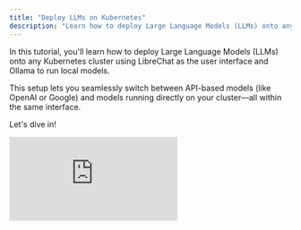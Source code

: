 ```yaml
---
title: "Deploy LLMs on Kubernetes"
description: "Learn how to deploy Large Language Models (LLMs) onto any Kubernetes cluster using LibreChat and Ollama."
---
```


In this tutorial, you'll learn how to deploy Large Language Models (LLMs) onto any Kubernetes cluster using LibreChat as the user interface and Ollama to run local models.

This setup lets you seamlessly switch between API-based models (like OpenAI or Google) and models running directly on your cluster—all within the same interface.

Let's dive in!

<div style={{ position: "relative", paddingBottom: "56.25%", height: 0, overflow: "hidden", maxWidth: "100%" }}>
  <iframe
    style={{ position: "absolute", top: 0, left: 0, width: "100%", height: "100%" }}
    src="https://www.youtube.com/embed/_H3wUM9yWjw"
    title="YouTube video player"
    frameBorder="0"
    allow="accelerometer; autoplay; clipboard-write; encrypted-media; gyroscope; picture-in-picture; web-share"
    allowFullScreen
  />
</div>

---

### What you'll need

- A running Kubernetes cluster
- `kubectl` configured for your cluster
- A GitHub account and repository for configuration files
- API keys if you plan to use API-based models (e.g., OpenAI, Google)

---

### Step 1: Import or Create a Cluster in Ankra

If this is your first time using Ankra, see the [getting started guide](/quickstart).

**Verify Cluster Status:**
```bash
kubectl get nodes
```

---

### Step 2: Add LibreChat to Your Cluster

LibreChat will serve as the front-end for interacting with your LLMs.

**1. Apply API Key Secret**

LibreChat requires a Kubernetes secret containing your API keys. Ankra or the LibreChat add-on documentation will provide a `kubectl` command to create this secret.

```bash
kubectl create secret generic librechat-credentials \
  --from-literal=OPENAI_API_KEY='YOUR_OPENAI_KEY' \
  --from-literal=GOOGLE_API_KEY='YOUR_GOOGLE_KEY' \
  -n <namespace_for_libre_chat>
```
> Replace `YOUR_OPENAI_KEY`, `YOUR_GOOGLE_KEY`, and `<namespace_for_libre_chat>` with your actual values.

If you've already created this secret, you can apply it using:
```bash
kubectl apply -f your-secret-file.yaml
```

**2. Install LibreChat from Add-on Library**

- In Ankra, go to your cluster and open the "Add-on Library."
- Search for "LibreChat."
- Subscribe to the add-on and the community profile "Librechat + Mongo + Meilisearch."
- Go to "Add-ons" → "Add" → select "LibreChat" → choose the profile → click "Add."

**3. Monitor Installation**

An operation will begin to install LibreChat. Check that the LibreChat pods are running:
```bash
kubectl get pods -n <namespace_where_libre_chat_is_installed>
```

---

### Step 3: Deploy Ollama to Run LLMs

Ollama lets you pull and run LLMs locally on your cluster. For this example, we'll deploy "deepseek-coder."

- In Ankra, go to "Add-ons" in your cluster.
- Find and select the "Ollama" add-on. See available models at the [Ollama library](https://ollama.com/library).
- Specify the model you want (e.g., "Deepseek Coder") and click "Add."
- Monitor installation and verify the Ollama pod is running:
```bash
kubectl get pods -n <namespace_where_ollama_is_installed>
```

---

### Step 4: Access LibreChat and Interact with Your Models

**1. Find LibreChat Service**

Get the external IP and port:
```bash
kubectl get services -n <namespace_where_libre_chat_is_installed>
```
Look for the LibreChat service and note its external IP and port.

**2. Open LibreChat in Your Browser**

Navigate to `http://<EXTERNAL_IP>:<PORT>` (e.g., `http://your.cluster.ip:30080`).

**3. Create an Account and Sign In**

You'll see the LibreChat interface. Create an account and sign in.

**4. Explore Your Models**

You should see both API-based models (if you configured the secret) and local models via Ollama (e.g., "Deepseek Coder").

**5. Test Your Local Model**

Select your Ollama model and send a prompt to ensure it's working.

---

Congratulations!
You've successfully deployed LLMs onto your Kubernetes cluster using LibreChat and Ollama. You now have a flexible AI stack that can run both cloud-based and local models.